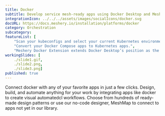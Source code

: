 ```yaml
---
title: Docker
subtitle: Develop service mesh-ready apps using Docker Desktop and Meshery
integrationIcon: ../../../assets/images/socialIcons/docker.svg
docURL: https://docs.meshery.io/installation/platforms/docker
category: Orchestration
subcategory:
featureList: [
    "Scan your kubeconfigs and select your current Kubernetes environment. Switch from one environment to another one.",
    "Convert your Docker Compose apps to Kubernetes apps.",
    "Meshery Docker Extension extends Docker Desktop’s position as the cloud native developer’s go-to Kubernetes environment with easy access to the next layer of cloud native infrastructure: service meshes."]
workingSlides: [
    ./slide1.gif,
    ./slide2.png,
    ./slide3.png]
published: true
---
```


<p>
    Connect docker with any of your favorite apps in just a few
    clicks. Design, build, and automate anything for your work by
    integrating apps like docker to create visual automatedcl
    workflows. Choose from hundreds of ready-made design patterns or use
    our no-code designer, MeshMap to connect to apps not yet in our
    library.
</p>
